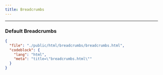 ```yaml
---
title: Breadcrumbs
---
```


---


### Default Breadcrumbs

<CodePreviewer src="/html/breadcrumbs/breadcrumbs.html" />

```json doc-gen:file
{
  "file": "./public/html/breadcrumbs/breadcrumbs.html",
  "codeblock": {
    "lang": "html",
    "meta": "title=\"breadcrumbs.html\""
  }
}
```
